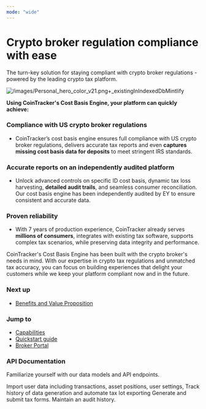 ```yaml
---
mode: "wide"
---
```


# Crypto broker regulation compliance with ease

The turn-key solution for staying compliant with crypto broker regulations - powered by the leading crypto tax platform.

![/images/Personal_hero_color_v21.png+\_existingInIndexedDbMintlify](/images/Personal_hero_color_v21.png)

**Using CoinTracker's Cost Basis Engine, your platform can quickly achieve:**

### **Compliance with US crypto broker regulations**

- CoinTracker’s cost basis engine ensures full compliance with US crypto broker regulations, delivers accurate tax reports and even **captures missing cost basis data for deposits** to meet stringent IRS standards.

### **Accurate reports on an independently audited platform**

- Unlock advanced controls on specific ID cost basis, dynamic tax loss harvesting, **detailed audit trails**, and seamless consumer reconciliation. Our cost basis engine has been independently audited by EY to ensure consistent and accurate data.

### **Proven reliability**

- With 7 years of production experience, CoinTracker already serves **millions of consumers**, integrates with existing tax software, supports complex tax scenarios, while preserving data integrity and performance.

CoinTracker's Cost Basis Engine has been built with the crypto broker's needs in mind. With our expertise in crypto tax regulations and unmatched tax accuracy, you can focus on building experiences that delight your customers while we keep your platform compliant now and in the future.

### Next up

- [Benefits and Value Proposition](https://cointracker.mintlify.app/features)

### **Jump to**

- [Capabilities](https://cointracker.mintlify.app/capabilities)
- [Quickstart guide](https://cointracker.mintlify.app/quickstart)
- [Broker Portal](https://cointracker.mintlify.app/portal)

### API Documentation

Familiarize yourself with our data models and API endpoints.

<CardGroup cols="3">
  <Card title="Import User Data" icon="pen-to-square" href="https://mintlify.com/docs/quickstart">
    Import user data including transactions, asset positions, user settings,
  </Card>
  <Card title="Manage Tax Lots" icon="sparkles">
    Track history of data generation and automate tax lot exporting
  </Card>
  <Card title="Generate Tax Forms" icon="sparkles">
    Generate and submit tax forms. Maintain an audit history.
  </Card>
</CardGroup>